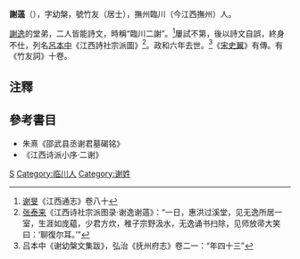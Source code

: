 '''謝薖'''（{{bd|1074年||1116年||}}），字幼槃，號竹友（居士），撫州臨川（今江西撫州）人。

[[謝逸|謝逸]]的堂弟，二人皆能詩文，時稱“臨川二謝”。<ref>[[谢旻|谢旻]]《江西通志》卷八十</ref>屢試不第，後以詩文自誤，終身不仕，列名[[呂本中|呂本中]]《江西詩社宗派圖》<ref>[[张泰来|张泰来]]《江西诗社宗派图录·谢逸谢薖》：“一日，惠洪过溪堂，见无逸所居一室，生涯如庞藴，少君方炊，稚子宗野汲水，无逸诵书扫除，见师放帚大笑曰：‘聊復尔耳。’”</ref>。政和六年去世。<ref>吕本中《谢幼槃文集跋》，弘治《抚州府志》卷二一：“年四十三”</ref>《[[宋史翼|宋史翼]]》有傳。有《竹友詞》十卷。

== 注釋 ==
{{reflist}}

== 參考書目 ==
*朱熹《邵武县丞谢君墓碣铭》
*《江西诗派小序·二谢》
[[Category:江西詩派人物|S]]
[[Category:临川人|Category:临川人]]
[[Category:谢姓|Category:谢姓]]